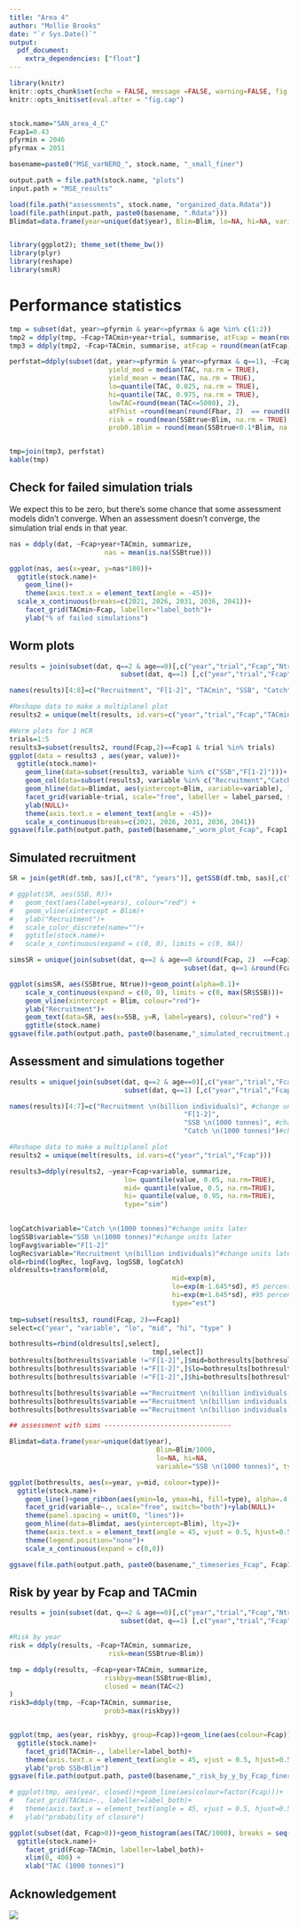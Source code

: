 ```yaml
---
title: "Area 4"
author: "Mollie Brooks"
date: "`r Sys.Date()`"
output: 
  pdf_document:
    extra_dependencies: ["float"]
---
```


```r
library(knitr)
knitr::opts_chunk$set(echo = FALSE, message =FALSE, warning=FALSE, fig.pos = "H", out.extra = "")
knitr::opts_knit$set(eval.after = "fig.cap")


stock.name="SAN_area_4_C"
Fcap1=0.43
pfyrmin = 2046
pfyrmax	= 2051

basename=paste0("MSE_varNERQ_", stock.name, "_small_finer")

output.path = file.path(stock.name, "plots")
input.path = "MSE_results"

load(file.path("assessments", stock.name, "organized_data.Rdata"))
load(file.path(input.path, paste0(basename, ".Rdata")))
Blimdat=data.frame(year=unique(dat$year), Blim=Blim, lo=NA, hi=NA, variable="SSB", type=NA)


library(ggplot2); theme_set(theme_bw())
library(plyr)
library(reshape)
library(smsR)
```

# Performance statistics

```r
tmp = subset(dat, year>=pfyrmin & year<=pfyrmax & age %in% c(1:2))
tmp2 = ddply(tmp, ~Fcap+TACmin+year+trial, summarise, atFcap = mean(round(sum(Fest/2), 2)==round(Fcap, 2)))
tmp3 = ddply(tmp2, ~Fcap+TACmin, summarise, atFcap = round(mean(atFcap), 2))

perfstat=ddply(subset(dat, year>=pfyrmin & year<=pfyrmax & q==1), ~Fcap+TACmin, summarize,
						 yield_med = median(TAC, na.rm = TRUE),
						 yield_mean = mean(TAC, na.rm = TRUE),
						 lo=quantile(TAC, 0.025, na.rm = TRUE),
						 hi=quantile(TAC, 0.975, na.rm = TRUE),
						 lowTAC=round(mean(TAC<=5000), 2),
						 atFhist =round(mean(round(Fbar, 2)  == round(Fhist, 2)), 2),
						 risk = round(mean(SSBtrue<Blim, na.rm = TRUE), 3),
						 prob0.1Blim = round(mean(SSBtrue<0.1*Blim, na.rm = TRUE), 2))


tmp=join(tmp3, perfstat)
kable(tmp)

```

## Check for failed simulation trials
We expect this to be zero, but there's some chance that some assessment models didn't converge. When an assessment doesn't converge, the simulation trial ends in that year.

```r

nas = ddply(dat, ~Fcap+year+TACmin, summarize, 
						nas = mean(is.na(SSBtrue)))

ggplot(nas, aes(x=year, y=nas*100))+
  ggtitle(stock.name)+
	geom_line()+
	theme(axis.text.x = element_text(angle = -45))+
  scale_x_continuous(breaks=c(2021, 2026, 2031, 2036, 2041))+
	facet_grid(TACmin~Fcap, labeller="label_both")+
	ylab("% of failed simulations")
```
\newpage

## Worm plots

```r
results = join(subset(dat, q==2 & age==0)[,c("year","trial","Fcap","Ntrue","Fbar", "TACmin")],#recruitment from age0, q2
							subset(dat, q==1) [,c("year","trial","Fcap","SSBtrue","TAC", "TACmin")])#SSB from q1

names(results)[4:8]=c("Recruitment", "F[1-2]", "TACmin", "SSB", "Catch")

#Reshape data to make a multiplanel plot
results2 = unique(melt(results, id.vars=c("year","trial","Fcap","TACmin")))

#Worm plots for 1 HCR
trials=1:5
results3=subset(results2, round(Fcap,2)==Fcap1 & trial %in% trials)
ggplot(data = results3 , aes(year, value))+
  ggtitle(stock.name)+
	geom_line(data=subset(results3, variable %in% c("SSB","F[1-2]")))+
	geom_col(data=subset(results3, variable %in% c("Recruitment","Catch")))+
	geom_hline(data=Blimdat, aes(yintercept=Blim, variable=variable), lty=2)+
	facet_grid(variable~trial, scale="free", labeller = label_parsed, switch="y")+
	ylab(NULL)+
	theme(axis.text.x = element_text(angle = -45))+
	scale_x_continuous(breaks=c(2021, 2026, 2031, 2036, 2041)) 
ggsave(file.path(output.path, paste0(basename,"_worm_plot_Fcap", Fcap1, ".png")), height=4, width=6)
```
\newpage

## Simulated recruitment

```r

SR = join(getR(df.tmb, sas)[,c("R", "years")], getSSB(df.tmb, sas)[,c("SSB", "years")]) 

# ggplot(SR, aes(SSB, R))+
# 	geom_text(aes(label=years), colour="red") +
# 	geom_vline(xintercept = Blim)+
# 	ylab("Recruitment")+
# 	scale_color_discrete(name="")+
# 	ggtitle(stock.name)+
# 	scale_x_continuous(expand = c(0, 0), limits = c(0, NA))

simsSR = unique(join(subset(dat, q==2 & age==0 &round(Fcap, 2)  ==Fcap1)[,c("year","trial","Ntrue")],#recruitment from age0, q2
											subset(dat, q==1 &round(Fcap, 2)  ==Fcap1) [,c("year","trial","SSBtrue")]))#SSB from q1

ggplot(simsSR, aes(SSBtrue, Ntrue))+geom_point(alpha=0.1)+
	scale_x_continuous(expand = c(0, 0), limits = c(0, max(SR$SSB)))+
	geom_vline(xintercept = Blim, colour="red")+
	ylab("Recruitment")+
	geom_text(data=SR, aes(x=SSB, y=R, label=years), colour="red") +
	ggtitle(stock.name)
ggsave(file.path(output.path, paste0(basename,"_simulated_recruitment.png")), height=5, width=6)

```
\newpage

## Assessment and simulations together

```r

results = unique(join(subset(dat, q==2 & age==0)[,c("year","trial","Fcap","Ntrue","Fbar")],#recruitment from age0, q2
							 subset(dat, q==1) [,c("year","trial","Fcap","SSBtrue","TAC")]))#SSB from q1

names(results)[4:7]=c("Recruitment \n(billion individuals)", #change units later
											"F[1-2]", 
											"SSB \n(1000 tonnes)", #change units later
											"Catch \n(1000 tonnes)")#change units later

#Reshape data to make a multiplanel plot
results2 = unique(melt(results, id.vars=c("year","trial","Fcap")))

results3=ddply(results2, ~year+Fcap+variable, summarize,
							 lo= quantile(value, 0.05, na.rm=TRUE),
							 mid= quantile(value, 0.5, na.rm=TRUE),
							 hi= quantile(value, 0.95, na.rm=TRUE),
							 type="sim")
					

logCatch$variable="Catch \n(1000 tonnes)"#change units later
logSSB$variable="SSB \n(1000 tonnes)"#change units later
logFavg$variable="F[1-2]"
logRec$variable="Recruitment \n(billion individuals)"#change units later
old=rbind(logRec, logFavg, logSSB, logCatch)
oldresults=transform(old, 
										 mid=exp(m), 
										 lo=exp(m-1.645*sd), #5 percentile
										 hi=exp(m+1.645*sd), #95 percentile
										 type="est")
	
tmp=subset(results3, round(Fcap, 2)==Fcap1)
select=c("year", "variable", "lo", "mid", "hi", "type" )

bothresults=rbind(oldresults[,select],
									tmp[,select])
bothresults[bothresults$variable !="F[1-2]",]$mid=bothresults[bothresults$variable !="F[1-2]",]$mid/1000
bothresults[bothresults$variable !="F[1-2]",]$lo=bothresults[bothresults$variable !="F[1-2]",]$lo/1000
bothresults[bothresults$variable !="F[1-2]",]$hi=bothresults[bothresults$variable !="F[1-2]",]$hi/1000

bothresults[bothresults$variable =="Recruitment \n(billion individuals)",]$mid=bothresults[bothresults$variable =="Recruitment \n(billion individuals)",]$mid/1e3
bothresults[bothresults$variable =="Recruitment \n(billion individuals)",]$lo=bothresults[bothresults$variable =="Recruitment \n(billion individuals)",]$lo/1e3
bothresults[bothresults$variable =="Recruitment \n(billion individuals)",]$hi=bothresults[bothresults$variable =="Recruitment \n(billion individuals)",]$hi/1e3

## assessment with sims --------------------------------

Blimdat=data.frame(year=unique(dat$year), 
									 Blim=Blim/1000, 
									 lo=NA, hi=NA, 
									 variable="SSB \n(1000 tonnes)", type=NA)

ggplot(bothresults, aes(x=year, y=mid, colour=type))+
  ggtitle(stock.name)+
	geom_line()+geom_ribbon(aes(ymin=lo, ymax=hi, fill=type), alpha=.4, linetype=0)+
	facet_grid(variable~., scale="free", switch="both")+ylab(NULL)+
	theme(panel.spacing = unit(0, "lines"))+
	geom_hline(data=Blimdat, aes(yintercept=Blim), lty=2)+
	theme(axis.text.x = element_text(angle = 45, vjust = 0.5, hjust=0.5))+
	theme(legend.position="none")+
	scale_x_continuous(expand = c(0,0))

ggsave(file.path(output.path, paste0(basename,"_timeseries_Fcap", Fcap1, ".png")), height=5, width=6)

```
\newpage

## Risk by year by Fcap and TACmin

```r
results = join(subset(dat, q==2 & age==0)[,c("year","trial","Fcap","Ntrue","Fbar", "TACmin")],#recruitment from age0, q2
							subset(dat, q==1) [,c("year","trial","Fcap","SSBtrue","TAC", "TACmin")])#SSB from q1

#Risk by year
risk = ddply(results, ~Fcap+TACmin, summarize, 
						 risk=mean(SSBtrue<Blim))

tmp = ddply(results, ~Fcap+year+TACmin, summarize, 
						riskbyy=mean(SSBtrue<Blim),
						closed = mean(TAC<2)
)
risk3=ddply(tmp, ~Fcap+TACmin, summarise, 
						prob3=max(riskbyy))


ggplot(tmp, aes(year, riskbyy, group=Fcap))+geom_line(aes(colour=Fcap))+
  ggtitle(stock.name)+
	facet_grid(TACmin~., labeller=label_both)+
	theme(axis.text.x = element_text(angle = 45, vjust = 0.5, hjust=0.5))+
	ylab("prob SSB<Blim")
ggsave(file.path(output.path, paste0(basename,"_risk_by_y_by_Fcap_finer.png")), height=4, width=6)

# ggplot(tmp, aes(year, closed))+geom_line(aes(colour=factor(Fcap)))+
# 	facet_grid(TACmin~., labeller=label_both)+
# 	theme(axis.text.x = element_text(angle = 45, vjust = 0.5, hjust=0.5))+
# 	ylab("probability of closure")
```

```r
ggplot(subset(dat, Fcap>0))+geom_histogram(aes(TAC/1000), breaks = seq(0, 400, by=5))+
  ggtitle(stock.name)+
	facet_grid(Fcap~TACmin, labeller=label_both)+
	xlim(0, 400) +
	xlab("TAC (1000 tonnes)")
```



\newpage

## Acknowledgement

![](/Users/molliebrooks/Desktop/DTU_postdoc/logos/EMFF-logo-bredformat-UK.jpg)
